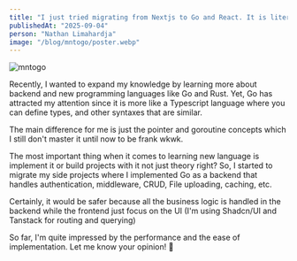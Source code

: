 ```yaml
---
title: "I just tried migrating from Nextjs to Go and React. It is literally much faster! 🚀"
publishedAt: "2025-09-04"
person: "Nathan Limahardja"
image: "/blog/mntogo/poster.webp"
---
```


![mntogo](/blog/mntogo/poster.webp)

Recently, I wanted to expand my knowledge by learning more about backend and new programming languages like Go and Rust. Yet, Go has attracted my attention since it is more like a Typescript language where you can define types, and other syntaxes that are similar.

The main difference for me is just the pointer and goroutine concepts which I still don't master it until now to be frank wkwk.

The most important thing when it comes to learning new language is implement it or build projects with it not just theory right? So, I started to migrate my side projects where I implemented Go as a backend that handles authentication, middleware, CRUD, File uploading, caching, etc.

Certainly, it would be safer because all the business logic is handled in the backend while the frontend just focus on the UI (I'm using Shadcn/UI and Tanstack for routing and querying)

So far, I'm quite impressed by the performance and the ease of implementation. Let me know your opinion! 🚀
